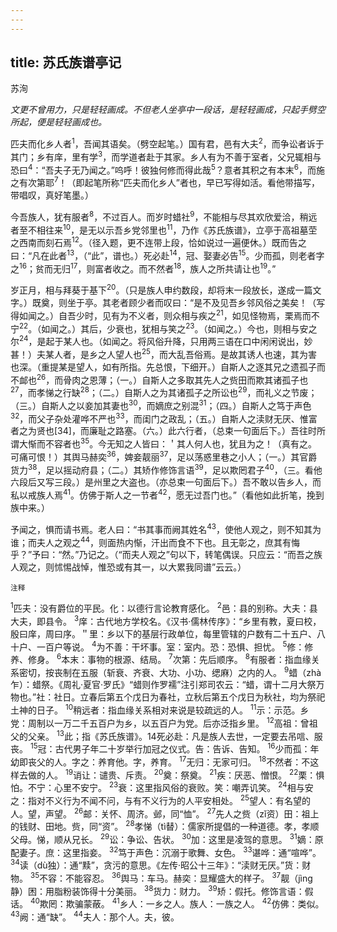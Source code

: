 ```yaml
---
---
---
```

title: 苏氏族谱亭记
---



苏洵

*文更不曾用力，只是轻轻画成。不但老人坐亭中一段话，是轻轻画成，只起手劈空所起，便是轻轻画成也。*

匹夫而化乡人者<sup>1</sup>，吾闻其语矣。（劈空起笔。）国有君，邑有大夫<sup>2</sup>，而争讼者诉于其门；乡有庠，里有学<sup>3</sup>，而学道者赴于其家。乡人有为不善于室者，父兄辄相与恐曰<sup>4</sup>：“吾夫子无乃闻之。”呜呼！彼独何修而得此哉<sup>5</sup>？意者其积之有本末<sup>6</sup>，而施之有次第耶<sup>7</sup>！（即起笔所称“匹夫而化乡人”者也，早已写得如活。看他带描写，带唱叹，真好笔墨。）

今吾族人，犹有服者<sup>8</sup>，不过百人。而岁时蜡社<sup>9</sup>，不能相与尽其欢欣爱洽，稍远者至不相往来<sup>10</sup>，是无以示吾乡党邻里也<sup>11</sup>，乃作《苏氏族谱》，立亭于高祖墓茔之西南而刻石焉<sup>12</sup>。（径入题，更不连带上段，恰如说过一遍便休。）既而告之曰：“凡在此者<sup>13</sup>，（“此”，谱也。）死必赴<sup>14</sup>，冠、娶妻必告<sup>15</sup>。少而孤，则老者字之<sup>16</sup>；贫而无归<sup>17</sup>，则富者收之。而不然者<sup>18</sup>，族人之所共请让也<sup>19</sup>。”

岁正月，相与拜葵于基下<sup>20</sup>。（只是族人申约数段，却将末一段放长，遂成一篇文字。）既奠，则坐于亭。其老者顾少者而叹曰：“是不及见吾乡邻风俗之美矣！（写得如闻之。）自吾少时，见有为不义者，则众相与疾之<sup>21</sup>，如见怪物焉，栗焉而不宁<sup>22</sup>。（如闻之。）其后，少衰也，犹相与笑之<sup>23</sup>。（如闻之。）今也，则相与安之尔<sup>24</sup>，是起于某人也。（如闻之。将风俗升降，只用两三语在口中闲闲说出，妙甚！）夫某人者，是乡之人望人也<sup>25</sup>，而大乱吾俗焉。是故其诱人也速，其为害也深。（重提某是望人，如有所指。先总恨，下细开。）自斯人之逐其兄之遗孤子而不䘏也<sup>26</sup>，而骨肉之恩薄；（一。）自斯人之多取其先人之赀田而欺其诸孤子也<sup>27</sup>，而孝悌之行缺<sup>28</sup>；（二。）自斯人之为其诸孤子之所讼也<sup>29</sup>，而礼义之节废；（三。）自斯人之以妾加其妻也<sup>30</sup>，而嫡庶之别混<sup>31</sup>；（四。）自斯人之笃于声色<sup>32</sup>，而父子杂处灌哗不严也<sup>33</sup>，而闺门之政乱；（五。）自斯人之渎财无厌、惟富者之为贤也[34]，而廉耻之路塞。（六。）此六行者，（总束一句面后下。）吾往时所谓大惭而不容者也<sup>35</sup>。今无知之人皆曰：＇其人何人也，犹且为之！（真有之。可痛可恨！）其舆马赫奕<sup>36</sup>，婢妾靓丽<sup>37</sup>，足以荡惑里巷之小人；（一。）其官爵货力<sup>38</sup>，足以摇动府县；（二。）其矫作修饰言语<sup>39</sup>，足以欺罔君子<sup>40</sup>，（三。看他六段后又写三段。）是州里之大盗也。（亦总束一句面后下。）吾不敢以告乡人，而私以戒族人焉<sup>41</sup>。仿佛于斯人之一节者<sup>42</sup>，愿无过吾门也。”（看他如此折笔，挽到族中来。）

予闻之，惧而请书焉。老人曰：“书其事而阙其姓名<sup>43</sup>，使他人观之，则不知其为谁；而夫人之观之<sup>44</sup>，则面热内惭，汗出而食不下也。且无彰之，庶其有悔乎？”予曰：“然。”乃记之。（“而夫人观之”句以下，转笔偶误。只应云：“而吾之族人观之，则怵惕战悼，惟恐或有其一，以大累我同谱”云云。）

<sup>注释</sup>

<sup>1</sup>匹夫：没有爵位的平民。化：以德行言论教育感化。
<sup>2</sup>邑：县的别称。大夫：县大夫，即县令。
<sup>3</sup>庠：古代地方学校名。《汉书·儒林传序》：“乡里有教，夏曰校，殷曰庠，周曰序。＂里：乡以下的基层行政单位，每里管辖的户数有二十五户、八十户、一百户等说。
<sup>4</sup>为不善：干坏事。室：室内。恐：恐惧、担忧。
<sup>5</sup>修：修养、修身。
<sup>6</sup>本末：事物的根源、结局。
<sup>7</sup>次第：先后顺序。
<sup>8</sup>有服者：指血缘关系密切，按丧制在五服（斩衰、齐衰、大功、小功、缌麻）之内的人。
<sup>9</sup>蜡（zhà乍）：蜡祭。《周礼·夏官·罗氏》“蜡则作罗襦”注引郑司农云：“蜡，谓十二月大祭万物也。”社：社日。立春后第五个戊日为春社，立秋后第五个戊日为秋社，均为祭祀土神的日子。
<sup>10</sup>稍远者：指血缘关系相对来说是较疏远的人。
<sup>11</sup>示：示范。乡党：周制以一万二千五百户为乡，以五百户为党。后亦泛指乡里。
<sup>12</sup>高祖：曾祖父的父亲。
<sup>13</sup>此；指《苏氏族谱》。14死必赴：凡是族人去世，一定要去吊唁、服丧。
<sup>15</sup>冠：古代男子年二十岁举行加冠之仪式。告：告诉、告知。
<sup>16</sup>少而孤：年幼即丧父的人。字之：养育他。字，养育。
<sup>17</sup>无归：无家可归。
<sup>18</sup>不然者：不这样去做的人。
<sup>19</sup>诮让：谴贵、斥责。
<sup>20</sup>奠：祭奠。
<sup>21</sup>疾：厌恶、憎恨。
<sup>22</sup>栗：惧怕。不宁：心里不安宁。
<sup>23</sup>衰：这里指风俗的衰败。笑：嘲弄讥笑。
<sup>24</sup>相与安之：指对不义行为不闻不问，与有不义行为的人平安相处。
<sup>25</sup>望人：有名望的人。望，声望。
<sup>26</sup>邮：关怀、周济。邺，同“恤”。
<sup>27</sup>先人之赀（zǐ资）田：祖上的钱财、田地。赀，同“资”。
<sup>28</sup>孝悌（tì替）：儒家所提倡的一种道德。孝，孝顺父母。悌，顺从兄长。
<sup>29</sup>讼：争讼、告状。
<sup>30</sup>加：这里是凌驾的意思。
<sup>31</sup>嫡：原配妻子。庶：这里指妾。
<sup>32</sup>笃于声色：沉溺于歌舞、女色。
<sup>33</sup>谌哗：通“喧哗”。
<sup>34</sup>读（dù独）：通“黩”，贪污的意思。《左传·昭公十三年》：“渎财无厌。”货：财物。
<sup>35</sup>不容：不能容忍。
<sup>36</sup>舆马：车马。赫奕：显耀盛大的样子。
<sup>37</sup>靓（jìng静）困：用脂粉装饰得十分美丽。
<sup>38</sup>货力：财力。
<sup>39</sup>矫：假托。修饰言语：假话。
<sup>40</sup>欺罔：欺骗蒙蔽。
<sup>41</sup>乡人：一乡之人。族人：一族之人。
<sup>42</sup>仿佛：类似。
<sup>43</sup>阙：通“缺”。
<sup>44</sup>夫人：那个人。夫，彼。